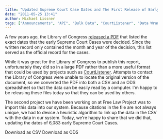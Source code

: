 ```yaml
---
title: "Updated Supreme Court Case Dates and The First Release of Early SCOTUS Data in Machine-Readable Form"
date: "2011-05-25 13:41"
author: Michael Lissner
tags: ["Announcements", "API", "Bulk Data", "CourtListener", "Data Wrangling"]
---
```


A few years ago, the Library of Congress [released a PDF][dod] that listed the exact dates that the early Supreme Court Cases were decided. Since the written record only contained the month and year of the decision, this list served as the official record for the cases.

While it was great for the Library of Congress to publish this report, unfortunately they did so in a large PDF rather than a more useful format that could be used by projects such as [CourtListener][cl]. Attempts to contact the Library of Congress were unable to locate the original version of the document, so we converted the PDF into both a CSV and an ODS spreadsheet so that the data can be easily read by a computer. I'm happy to be releasing these files today so that they can be used by others.

The second project we have been working on at Free Law Project was to import this data into our system. Because citations in the file are not always unique, we had to device a heuristic algorithm to link up the data in the CSV with the data in our system. Today, we're happy to share that we did that, updating the dates of 6,083 early Supreme Court Cases.

<div className="text-center form-inline">
<PurpleButton href="/csv/date_of_decisions.csv">Download as CSV</PurpleButton>
<PurpleButton href="/ods/date_of_decisions.ods">Download as ODS</PurpleButton>
</div>

[dod]: /pdf/dates-of-decisions.pdf
[cl]: https://www.courtlistener.com/
